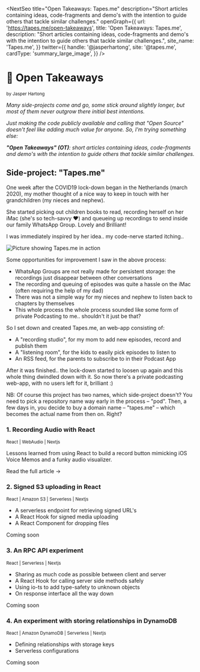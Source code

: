 
<NextSeo
    title="Open Takeaways: Tapes.me"
    description="Short articles containing ideas, code-fragments and demo's with the intention to guide others that tackle similar challenges."
    openGraph={{
        url: 'https://tapes.me/open-takeaways',
        title: 'Open Takeaways: Tapes.me',
        description: "Short articles containing ideas, code-fragments and demo's with the intention to guide others that tackle similar challenges.",
        site_name: 'Tapes.me',
    }}
    twitter={{
        handle: '@jasperhartong',
        site: '@tapes.me',
        cardType: 'summary_large_image',
    }}
/>

<DocsLayout>

# 📓 Open Takeaways
<sub>by Jasper Hartong</sub>

_Many side-projects come and go, some stick around slightly longer, but most of them never outgrow there initial best intentions._

_Just making the code publicly available and calling that "Open Source" doesn't feel like adding much value for anyone. So, I'm trying something else:_

_**"Open Takeaways" (OT)**: short articles containing ideas, code-fragments and demo's with the intention to guide others that tackle similar challenges._

## Side-project: "Tapes.me"

<ReadMore moreText="Continue the backstory..." lessText="Hide backstory" collapsedHeight={420} >

One week after the COVID19 lock-down began in the Netherlands (march 2020), my mother thought of a nice way to keep in touch with her grandchildren (my nieces and nephew).

She started picking out children books to read, recording herself on her iMac (she's so tech-savvy ❤️) and queueing up recordings to send inside our family WhatsApp Group. Lovely and Brilliant!

I was immediately inspired by her idea.. my code-nerve started itching..

<img src="/docs-images/tapesme-moneyshot.png" alt="Picture showing Tapes.me in action" />

Some opportunities for improvement I saw in the above process:

* WhatsApp Groups are not really made for persistent storage: the recordings just disappear between other conversations
* The recording and queuing of episodes was quite a hassle on the iMac (often requiring the help of my dad)
* There was not a simple way for my nieces and nephew to listen back to chapters by themselves
* This whole process the whole process sounded like some form of private Podcasting to me.. shouldn't it just be that?

So I set down and created Tapes.me, an web-app consisting of:

* A "recording studio", for my mom to add new episodes, record and publish them
* A "listening room", for the kids to easily pick episodes to listen to
* An RSS feed, for the parents to subscribe to in their Podcast App

After it was finished.. the lock-down started to loosen up again and this whole thing dwindled down with it. So now there's a private podcasting web-app, with no users left for it, brilliant :)

NB: Of course this project has two names, which side-project doesn't? You need to pick a repository name way early in the process – "pod". Then, a few days in, you decide to buy a domain name – "tapes.me" – which becomes the actual name from then on. Right?

</ReadMore>

<div style={{padding: 16}}/>



### 1. Recording Audio with React

<sub>React | WebAudio | Nextjs</sub>

Lessons learned from using React to build a record button mimicking iOS Voice Memos and a funky audio visualizer.

<Link href={"/docs/recording-audio"} as={"/docs/recording-audio"}>Read the full article →</Link>

<div className="docs-later">

### 2. Signed S3 uploading in React

<sub>React | Amazon S3 | Serverless | Nextjs</sub>  

* A serverless endpoint for retrieving signed URL's
* A React Hook for signed media uploading
* A React Component for dropping files

<a>Coming soon</a>

### 3. An RPC API experiment

<sub>React | Serverless | Nextjs</sub>  

* Sharing as much code as possible between client and server
* A React Hook for calling server side methods safely
* Using io-ts to add type-safety to unknown objects
* On response interface all the way down

<a>Coming soon</a>

### 4. An experiment with storing relationships in DynamoDB

<sub>React | Amazon DynamoDB | Serverless | Nextjs</sub>

* Defining relationships with storage keys
* Serverless configurations

<a>Coming soon</a>

</div>

</DocsLayout>

<!-- 
Other possible topics:

* DirectusDB backend
* Certain Nextjs features (back then experimental revalidation)
* Doka.js
* Podcast feed with jstoxml
* Using MDX for documentation (nice and meta) 
 -->